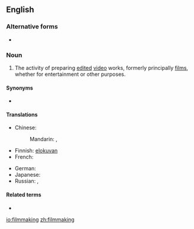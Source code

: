 ==English==

===Alternative forms===
* {{l|en|film making}}

===Noun===
{{en-noun|-|s}}

# The activity of preparing [[edited]] [[video]] works, formerly principally [[films]], whether for entertainment or other purposes.

====Synonyms====
* {{l|en|moviemaking}}

====Translations====
{{trans-top|the production of movies}}
* Chinese:
*: Mandarin: {{t+|cmn|電影製作|sc=Hani}}, {{t|cmn|电影制作|tr=diànyǐng zhìzuò|sc=Hani}}
* Finnish: [[elokuva|elokuvan]] {{t+|fi|tekeminen}}
* French: {{t+|fr|réalisation|f}} {{qualifier|cinématographique}}
{{trans-mid}}
* German: {{t|de|Filmemachen|n}}
* Japanese: {{t|ja|映画制作|tr=えいがせいさく, eiga seisaku|sc=Jpan}}
* Russian: {{t+|ru|кинопроизво́дство|n}}, {{t+|ru|кино́|n}} {{qualifier|cinema}}
{{trans-bottom}}

====Related terms====
* {{l|en|filmmaker}}

[[io:filmmaking]]
[[zh:filmmaking]]